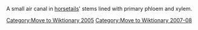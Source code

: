[[Category:Move to Wiktionary 2005]]
[[Category:Move to Wiktionary 2007-08]]

A small air canal in [[equisetum|horsetails]]' stems lined with primary phloem and xylem. 


{{biology-stub}}